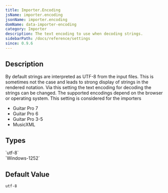 ```yaml
---
title: Importer.Encoding
jsName: importer.encoding
jsonName: importer.encoding
domName: data-importer-encoding
category: Importer
description: The text encoding to use when decoding strings.
sidebarPath: /docs/reference/settings
since: 0.9.6
---
```



## Description

By default strings are interpreted as UTF-8 from the input files. This is sometimes not the case and leads to strong display
of strings in the rendered notation. Via this setting the text encoding for decoding the strings can be changed. The supported
encodings depend on the browser or operating system. This setting is considered for the importers

* Guitar Pro 7
* Guitar Pro 6
* Guitar Pro 3-5
* MusicXML

<PropertyDescription metadata={metadata} />

## Types

<TypeTable>
    <TypeRow name="string" type="all">
        `utf-8` <br /> 
        `Windows-1252`
    </TypeRow>
</TypeTable>

## Default Value

`utf-8`